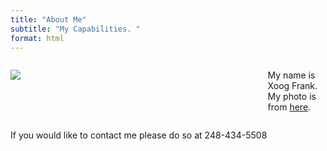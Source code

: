 ```yaml
---
title: "About Me"
subtitle: "My Capabilities. "
format: html
---
```


::: columns
::: {.column width="70%"}
![](images/franksinatra.jpg)
:::

::: {.column width="10%"}
<!-- empty column to create gap -->
:::

::: {.column width="20%"}
My name is Xoog Frank. My photo is from [here](https://picryl.com/media/frank-sinatra-1951-universal-pictures-publicity-photo-e5a1d3).
:::
:::

If you would like to contact me please do so at 248-434-5508
